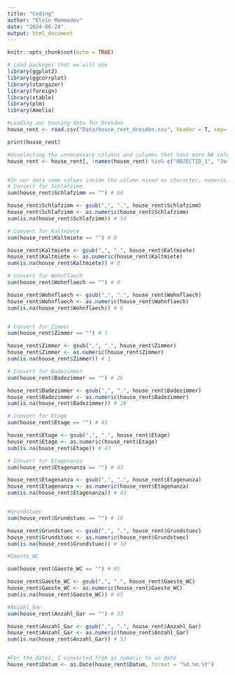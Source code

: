 ```yaml
---
title: "Coding"
author: "Elvin Mammadov"
date: "2024-06-24"
output: html_document
---
```


```r
knitr::opts_chunk$set(echo = TRUE)
```




```r
# Load packages that we will use
library(ggplot2)  
library(ggcorrplot)
library(stargazer)
library(foreign)
library(xtable)
library(plm)
library(Amelia)

```











```r
#Loading our housing data for Dresden
house_rent <- read.csv("Data/house_rent_dresden.csv", header = T, sep=(";"))

print(house_rent)

#Unselecting the unnecessary columns and columns that have more NA values
house_rent <- house_rent[, !names(house_rent) %in% c("OBJECTID_1", "Join_Count", "TARGET_FID", "OBJECTID_2", "Join_Cou_1", "TARGET_F_1", "Join_Cou_2", "TARGET_F_2" , "Nutzflaech", "Balkon_Ter", "Aufzug", "Einbaukuec", "Barrierefr", "Befeuerung", "SCHIsopha",  "SCHIsophp" , "SCHfarbwer" ,"l_datum",    "esri_oid" ,"SCHanight"  ,"SCHpnight" , "SCHfnight",  "l_datum_1" , "esri_oid_1", "OBJECTID", "Ortsname", "STVdayPege", "Adresse_Ge", "Email_Kont", "Bemerkung")]


#In our data some values inside the column mixed as character, numeric or empty, so firstly I try find how many empty values after I change this to NA and some numbers with comma to dot.(R does not understand comma as number) In the end I check the amount of empty columns with amount of NA.
# Convert for Schlafzimm
sum(house_rent$Schlafzimm == "") # 54

house_rent$Schlafzimm <- gsub(",", ".", house_rent$Schlafzimm)
house_rent$Schlafzimm <- as.numeric(house_rent$Schlafzimm)
sum(is.na(house_rent$Schlafzimm)) # 54

# Convert for Kaltmiete
sum(house_rent$Kaltmiete == "") # 0

house_rent$Kaltmiete <- gsub(",", ".", house_rent$Kaltmiete)
house_rent$Kaltmiete <- as.numeric(house_rent$Kaltmiete)
sum(is.na(house_rent$Kaltmiete)) # 0

# Convert for Wohnflaech
sum(house_rent$Wohnflaech == "") # 0

house_rent$Wohnflaech <- gsub(",", ".", house_rent$Wohnflaech)
house_rent$Wohnflaech <- as.numeric(house_rent$Wohnflaech)
sum(is.na(house_rent$Wohnflaech)) # 0 


# Convert for Zimmer
sum(house_rent$Zimmer == "") # 1

house_rent$Zimmer <- gsub(",", ".", house_rent$Zimmer)
house_rent$Zimmer <- as.numeric(house_rent$Zimmer)
sum(is.na(house_rent$Zimmer)) # 1

# Convert for Badezimmer
sum(house_rent$Badezimmer == "") # 26

house_rent$Badezimmer <- gsub(",", ".", house_rent$Badezimmer)
house_rent$Badezimmer <- as.numeric(house_rent$Badezimmer)
sum(is.na(house_rent$Badezimmer)) # 26

# Convert for Etage
sum(house_rent$Etage == "") # 43

house_rent$Etage <- gsub(",", ".", house_rent$Etage)
house_rent$Etage <- as.numeric(house_rent$Etage)
sum(is.na(house_rent$Etage)) # 43

# Convert for Etagenanza
sum(house_rent$Etagenanza == "") # 43

house_rent$Etagenanza <- gsub(",", ".", house_rent$Etagenanza)
house_rent$Etagenanza <- as.numeric(house_rent$Etagenanza)
sum(is.na(house_rent$Etagenanza)) # 43


#Grundstuec
sum(house_rent$Grundstuec == "") # 10

house_rent$Grundstuec <- gsub(",", ".", house_rent$Grundstuec)
house_rent$Grundstuec <- as.numeric(house_rent$Grundstuec)
sum(is.na(house_rent$Grundstuec)) # 10

#Gaeste_WC

sum(house_rent$Gaeste_WC == "") # 65

house_rent$Gaeste_WC <- gsub(",", ".", house_rent$Gaeste_WC)
house_rent$Gaeste_WC <- as.numeric(house_rent$Gaeste_WC)
sum(is.na(house_rent$Gaeste_WC)) # 65

#Anzahl_Gar
sum(house_rent$Anzahl_Gar == "") # 53

house_rent$Anzahl_Gar <- gsub(",", ".", house_rent$Anzahl_Gar)
house_rent$Anzahl_Gar <- as.numeric(house_rent$Anzahl_Gar)
sum(is.na(house_rent$Anzahl_Gar)) # 53


#For the dates, I converted from as numeric to as date
house_rent$Datum <- as.Date(house_rent$Datum, format = "%d.%m.%Y")


```










